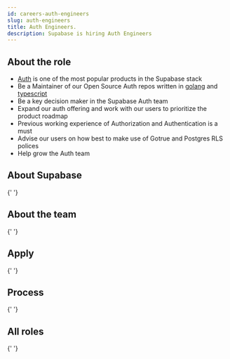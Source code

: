```yaml
---
id: careers-auth-engineers
slug: auth-engineers
title: Auth Engineers.
description: Supabase is hiring Auth Engineers
---
```



## About the role

- [Auth](https://supabase.com/auth) is one of the most popular products in the Supabase stack
- Be a Maintainer of our Open Source Auth repos written in [golang](https://github.com/supabase/gotrue) and [typescript](https://github.com/supabase/gotrue-js)
- Be a key decision maker in the Supabase Auth team
- Expand our auth offering and work with our users to prioritize the product roadmap
- Previous working experience of Authorization and Authentication is a must
- Advise our users on how best to make use of Gotrue and Postgres RLS polices
- Help grow the Auth team

## About Supabase

<About />{' '}

## About the team

<Team />{' '}

## Apply

<Apply />{' '}

## Process

<Process />{' '}

## All roles

<Roles />{' '}
